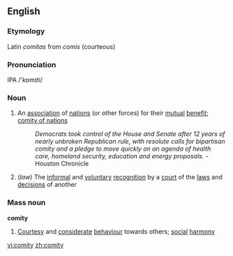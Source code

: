 ==English==
===Etymology===
Latin ''comitas'' from ''comis'' (courteous)

===Pronunciation===
IPA /'kɒmɪti/

===Noun===
{{en-noun|comities}}
#An [[association]] of [[nation]]s (or other forces) for their [[mutual]] [[benefit]]; [[comity of nations]]
#:''Democrats took control of the House and Senate after 12 years of nearly unbroken Republican rule, with resolute calls for bipartisan comity and a pledge to move quickly on an agenda of health care, homeland security, education and energy proposals.'' - Houston Chronicle
#(''law'') The [[informal]] and [[voluntary]] [[recognition]] by a [[court]] of the [[law]]s and [[decision]]s of another

===Mass noun===
'''comity'''
#[[Courtesy]] and [[considerate]] [[behaviour]] towards others; [[social]] [[harmony]]


[[vi:comity]]
[[zh:comity]]